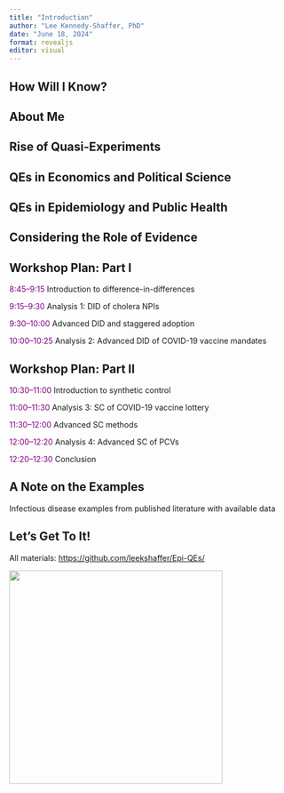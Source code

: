 ```yaml
---
title: "Introduction"
author: "Lee Kennedy-Shaffer, PhD"
date: "June 18, 2024"
format: revealjs
editor: visual
---
```


## How Will I Know?

## About Me

## Rise of Quasi-Experiments

## QEs in Economics and Political Science

## QEs in Epidemiology and Public Health

## Considering the Role of Evidence

## Workshop Plan: Part I

::: {.fragment .fade-in-then-semi-out}
[8:45--9:15]{style="color: purple"} Introduction to difference-in-differences
:::

::: {.fragment .fade-in-then-semi-out}
[9:15--9:30]{style="color: purple"} Analysis 1: DID of cholera NPIs
:::

::: {.fragment .fade-in-then-semi-out}
[9:30--10:00]{style="color: purple"} Advanced DID and staggered adoption
:::

::: {.fragment .fade-in-then-semi-out}
[10:00--10:25]{style="color: purple"} Analysis 2: Advanced DID of COVID-19 vaccine mandates
:::

## Workshop Plan: Part II

::: {.fragment .fade-in-then-semi-out}
[10:30--11:00]{style="color: purple"} Introduction to synthetic control
:::

::: {.fragment .fade-in-then-semi-out}
[11:00--11:30]{style="color: purple"} Analysis 3: SC of COVID-19 vaccine lottery
:::

::: {.fragment .fade-in-then-semi-out}
[11:30--12:00]{style="color: purple"} Advanced SC methods
:::

::: {.fragment .fade-in-then-semi-out}
[12:00--12:20]{style="color: purple"} Analysis 4: Advanced SC of PCVs
:::

::: {.fragment .fade-in-then-semi-out}
[12:20--12:30]{style="color: purple"} Conclusion
:::

## A Note on the Examples

Infectious disease examples from published literature with available data

## Let's Get To It!

All materials: <https://github.com/leekshaffer/Epi-QEs/>

[![](images/QR.png){fig-alt="QR code for above link" fig-align="center" width="4in"}](https://github.com/leekshaffer/Epi-QEs)
